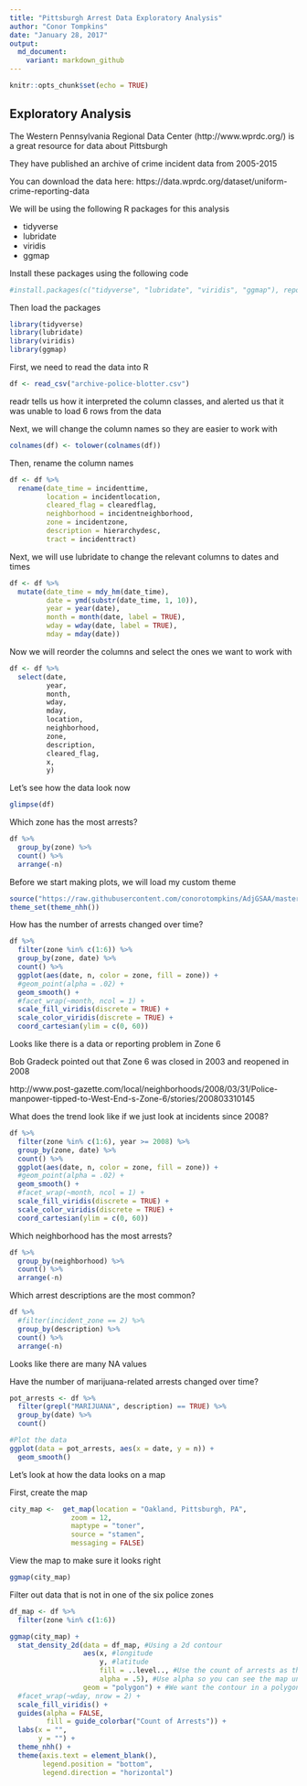 ```yaml
---
title: "Pittsburgh Arrest Data Exploratory Analysis"
author: "Conor Tompkins"
date: "January 28, 2017"
output:
  md_document:
    variant: markdown_github
---
```


```r
knitr::opts_chunk$set(echo = TRUE)
```

## Exploratory Analysis

The Western Pennsylvania Regional Data Center (http://www.wprdc.org/) is a great resource for data about Pittsburgh

They have published an archive of crime incident data from 2005-2015

You can download the data here: https://data.wprdc.org/dataset/uniform-crime-reporting-data

We will be using the following R packages for this analysis

- tidyverse
- lubridate
- viridis
- ggmap

Install these packages using the following code
```r
#install.packages(c("tidyverse", "lubridate", "viridis", "ggmap"), repos = )
```

Then load the packages
```r
library(tidyverse)
library(lubridate)
library(viridis)
library(ggmap)
```

First, we need to read the data into R
```r
df <- read_csv("archive-police-blotter.csv")
```
readr tells us how it interpreted the column classes, and alerted us that it was unable to load 6 rows from the data

Next, we will change the column names so they are easier to work with
```r
colnames(df) <- tolower(colnames(df))
```

Then, rename the column names
```r
df <- df %>% 
  rename(date_time = incidenttime,
         location = incidentlocation,
         cleared_flag = clearedflag,
         neighborhood = incidentneighborhood,
         zone = incidentzone,
         description = hierarchydesc,
         tract = incidenttract)
```

Next, we will use lubridate to change the relevant columns to dates and times
```r
df <- df %>%
  mutate(date_time = mdy_hm(date_time),
         date = ymd(substr(date_time, 1, 10)),
         year = year(date),
         month = month(date, label = TRUE),
         wday = wday(date, label = TRUE),
         mday = mday(date))
```         

Now we will reorder the columns and select the ones we want to work with
```r
df <- df %>% 
  select(date, 
         year,
         month,
         wday,
         mday,
         location,
         neighborhood,
         zone,
         description,
         cleared_flag,
         x,
         y)
```         

Let's see how the data look now
```r
glimpse(df)
```

Which zone has the most arrests?
```r
df %>%
  group_by(zone) %>% 
  count() %>% 
  arrange(-n)
```

Before we start making plots, we will load my custom theme
```r
source("https://raw.githubusercontent.com/conorotompkins/AdjGSAA/master/graphs/theme_nhh.R")
theme_set(theme_nhh())
```

How has the number of arrests changed over time?
```r
df %>% 
  filter(zone %in% c(1:6)) %>% 
  group_by(zone, date) %>% 
  count() %>% 
  ggplot(aes(date, n, color = zone, fill = zone)) +
  #geom_point(alpha = .02) +
  geom_smooth() +
  #facet_wrap(~month, ncol = 1) +
  scale_fill_viridis(discrete = TRUE) +
  scale_color_viridis(discrete = TRUE) +
  coord_cartesian(ylim = c(0, 60))
```

Looks like there is a data or reporting problem in Zone 6

Bob Gradeck pointed out that Zone 6 was closed in 2003 and reopened in 2008

http://www.post-gazette.com/local/neighborhoods/2008/03/31/Police-manpower-tipped-to-West-End-s-Zone-6/stories/200803310145

What does the trend look like if we just look at incidents since 2008?
```r
df %>% 
  filter(zone %in% c(1:6), year >= 2008) %>% 
  group_by(zone, date) %>% 
  count() %>% 
  ggplot(aes(date, n, color = zone, fill = zone)) +
  #geom_point(alpha = .02) +
  geom_smooth() +
  #facet_wrap(~month, ncol = 1) +
  scale_fill_viridis(discrete = TRUE) +
  scale_color_viridis(discrete = TRUE) +
  coord_cartesian(ylim = c(0, 60))
```

Which neighborhood has the most arrests?
```r
df %>%
  group_by(neighborhood) %>% 
  count() %>% 
  arrange(-n)
```

Which arrest descriptions are the most common?
```r
df %>%
  #filter(incident_zone == 2) %>% 
  group_by(description) %>% 
  count() %>% 
  arrange(-n)
```
Looks like there are many NA values

Have the number of marijuana-related arrests changed over time?
```r
pot_arrests <- df %>%
  filter(grepl("MARIJUANA", description) == TRUE) %>%
  group_by(date) %>% 
  count() 

#Plot the data
ggplot(data = pot_arrests, aes(x = date, y = n)) +
  geom_smooth()
```

Let's look at how the data looks on a map

First, create the map
```r
city_map <-  get_map(location = "Oakland, Pittsburgh, PA",
               zoom = 12,
               maptype = "toner", 
               source = "stamen",
               messaging = FALSE)
```

View the map to make sure it looks right
```r
ggmap(city_map)
```

Filter out data that is not in one of the six police zones
```r
df_map <- df %>% 
  filter(zone %in% c(1:6))
```

```r
ggmap(city_map) +
  stat_density_2d(data = df_map, #Using a 2d contour
                  aes(x, #longitude
                      y, #latitude
                      fill = ..level.., #Use the count of arrests as the fill
                      alpha = .5), #Use alpha so you can see the map under the data
                  geom = "polygon") + #We want the contour in a polygon
  #facet_wrap(~wday, nrow = 2) +
  scale_fill_viridis() +
  guides(alpha = FALSE,
         fill = guide_colorbar("Count of Arrests")) +
  labs(x = "",
       y = "") +
  theme_nhh() +
  theme(axis.text = element_blank(),
        legend.position = "bottom",
        legend.direction = "horizontal")
```